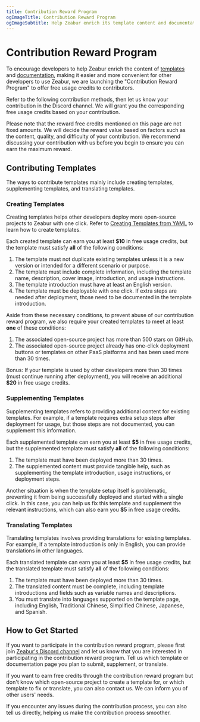 ```yaml
---
title: Contribution Reward Program
ogImageTitle: Contribution Reward Program
ogImageSubtitle: Help Zeabur enrich its template content and documentation and earn free usage credits!
---
```


# Contribution Reward Program

To encourage developers to help Zeabur enrich the content of [templates](https://zeabur.com/templates) and [documentation](https://zeabur.com/docs), making it easier and more convenient for other developers to use Zeabur, we are launching the "Contribution Reward Program" to offer free usage credits to contributors.

Refer to the following contribution methods, then let us know your contribution in the Discord channel. We will grant you the corresponding free usage credits based on your contribution.

Please note that the reward free credits mentioned on this page are not fixed amounts. We will decide the reward value based on factors such as the content, quality, and difficulty of your contribution. We recommend discussing your contribution with us before you begin to ensure you can earn the maximum reward.

## Contributing Templates

The ways to contribute templates mainly include creating templates, supplementing templates, and translating templates.

### Creating Templates

Creating templates helps other developers deploy more open-source projects to Zeabur with one click. Refer to [Creating Templates from YAML](../template/template-in-code) to learn how to create templates.

Each created template can earn you at least **$10** in free usage credits, but the template must satisfy **all** of the following conditions:

1. The template must not duplicate existing templates unless it is a new version or intended for a different scenario or purpose.
2. The template must include complete information, including the template name, description, cover image, introduction, and usage instructions.
3. The template introduction must have at least an English version.
4. The template must be deployable with one click. If extra steps are needed after deployment, those need to be documented in the template introduction.

Aside from these necessary conditions, to prevent abuse of our contribution reward program, we also require your created templates to meet at least **one** of these conditions:

1. The associated open-source project has more than 500 stars on GitHub.
2. The associated open-source project already has one-click deployment buttons or templates on other PaaS platforms and has been used more than 30 times.

Bonus: If your template is used by other developers more than 30 times (must continue running after deployment), you will receive an additional **$20** in free usage credits.

### Supplementing Templates

Supplementing templates refers to providing additional content for existing templates. For example, if a template requires extra setup steps after deployment for usage, but those steps are not documented, you can supplement this information.

Each supplemented template can earn you at least **$5** in free usage credits, but the supplemented template must satisfy **all** of the following conditions:

1. The template must have been deployed more than 30 times.
2. The supplemented content must provide tangible help, such as supplementing the template introduction, usage instructions, or deployment steps.

Another situation is when the template setup itself is problematic, preventing it from being successfully deployed and started with a single click. In this case, you can help us fix this template and supplement the relevant instructions, which can also earn you **$5** in free usage credits.

### Translating Templates

Translating templates involves providing translations for existing templates. For example, if a template introduction is only in English, you can provide translations in other languages.

Each translated template can earn you at least **$5** in free usage credits, but the translated template must satisfy **all** of the following conditions:

1. The template must have been deployed more than 30 times.
2. The translated content must be complete, including template introductions and fields such as variable names and descriptions.
3. You must translate into languages supported on the template page, including English, Traditional Chinese, Simplified Chinese, Japanese, and Spanish.

## How to Get Started

If you want to participate in the contribution reward program, please first join [Zeabur's Discord channel](https://zeabur.com/dc) and let us know that you are interested in participating in the contribution reward program. Tell us which template or documentation page you plan to submit, supplement, or translate.

If you want to earn free credits through the contribution reward program but don't know which open-source project to create a template for, or which template to fix or translate, you can also contact us. We can inform you of other users' needs.

If you encounter any issues during the contribution process, you can also tell us directly, helping us make the contribution process smoother.
